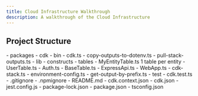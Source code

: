 ```yaml
---
title: Cloud Infrastructure Walkthrough
description: A walkthrough of the Cloud Infrastructure
---
```



## Project Structure


<FileTree>
- packages
  - cdk
    - bin
      - cdk.ts
      - copy-outputs-to-dotenv.ts
      - pull-stack-outputs.ts
    - lib
      - constructs
        - tables
          - MyEntityTable.ts 1 table per entity
          - UserTable.ts
        - Auth.ts
        - BaseTable.ts
        - ExpressApi.ts
        - WebApp.ts
      - cdk-stack.ts
      - environment-config.ts
      - get-output-by-prefix.ts
    - test
      - cdk.test.ts
    - .gitignore
    - .npmignore
    - README.md
    - cdk.context.json
    - cdk.json
    - jest.config.js
    - package-lock.json
    - package.json
    - tsconfig.json
</FileTree>